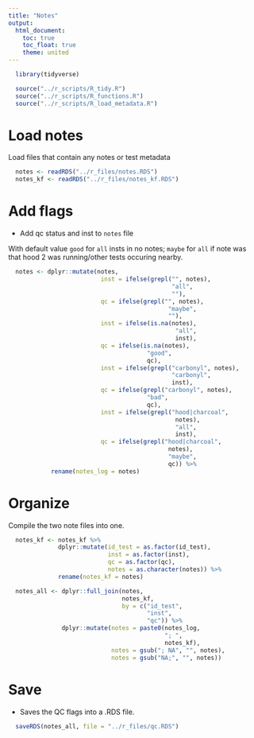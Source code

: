 ```yaml
---
title: "Notes"
output:
  html_document:
    toc: true
    toc_float: true
    theme: united
---
```


```r
  library(tidyverse)
```

```r
  source("../r_scripts/R_tidy.R")
  source("../r_scripts/R_functions.R")
  source("../r_scripts/R_load_metadata.R")
```

# Load notes

Load files that contain any notes or test metadata

```r
  notes <- readRDS("../r_files/notes.RDS")
  notes_kf <- readRDS("../r_files/notes_kf.RDS")
```

# Add flags

* Add qc status and inst to `notes` file

With default value `good` for `all` insts in no notes; `maybe` for `all` if note was that hood 2 was running/other tests occuring nearby.

```r
  notes <- dplyr::mutate(notes,
                          inst = ifelse(grepl("", notes),
                                              "all", 
                                              ""),
                          qc = ifelse(grepl("", notes),
                                             "maybe",
                                             ""),
                          inst = ifelse(is.na(notes),
                                               "all",
                                               inst),
                          qc = ifelse(is.na(notes),
                                       "good",
                                       qc),
                          inst = ifelse(grepl("carbonyl", notes),
                                              "carbonyl",
                                              inst),
                          qc = ifelse(grepl("carbonyl", notes),
                                       "bad",
                                       qc),
                          inst = ifelse(grepl("hood|charcoal",
                                               notes),
                                               "all",
                                               inst),
                          qc = ifelse(grepl("hood|charcoal",
                                             notes),
                                             "maybe",
                                             qc)) %>%
            rename(notes_log = notes)
```

# Organize 

Compile the two note files into one.

```r
  notes_kf <- notes_kf %>%
              dplyr::mutate(id_test = as.factor(id_test),
                            inst = as.factor(inst),
                            qc = as.factor(qc),
                            notes = as.character(notes)) %>%
              rename(notes_kf = notes)

  notes_all <- dplyr::full_join(notes, 
                                notes_kf,
                                by = c("id_test",
                                       "inst",
                                       "qc")) %>%
               dplyr::mutate(notes = paste0(notes_log,
                                            "; ",
                                            notes_kf),
                             notes = gsub("; NA", "", notes),
                             notes = gsub("NA;", "", notes))
```

# Save

* Saves the QC flags into a .RDS file.

```r
  saveRDS(notes_all, file = "../r_files/qc.RDS")
```
